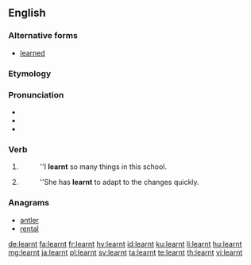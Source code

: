 ==English==

===Alternative forms===
* [[learned]] {{qualifier|Standard US English spelling|Canadian}}

===Etymology===
{{suffix|learn|t|lang=en}}

===Pronunciation===
* {{audio|en-uk-learnt.ogg|Audio (UK)|lang=en}}
* {{IPA|/ˈlɜːnt/|lang=en}}
* {{rhymes|ɜː(r)nt|lang=en}}

===Verb===
{{head|en|verb form}}

# {{context|British|New England|AAVE|Ireland|Australia|New Zealand|alternative in|_|Canada|lang=en}} {{en-simple past of|learn}}
#: ''I '''learnt'''  so many things in this school.
# {{context|UK|New England|AAVE|Ireland|Australia|New Zealand|alternative in|_|Canada|lang=en}} {{past participle of|learn|lang=en}}
#: ''She has '''learnt''' to adapt to the changes quickly.

===Anagrams===
* [[antler#English|antler]]
* [[rental#English|rental]]

[[de:learnt]]
[[fa:learnt]]
[[fr:learnt]]
[[hy:learnt]]
[[id:learnt]]
[[ku:learnt]]
[[li:learnt]]
[[hu:learnt]]
[[mg:learnt]]
[[ja:learnt]]
[[pl:learnt]]
[[sv:learnt]]
[[ta:learnt]]
[[te:learnt]]
[[th:learnt]]
[[vi:learnt]]